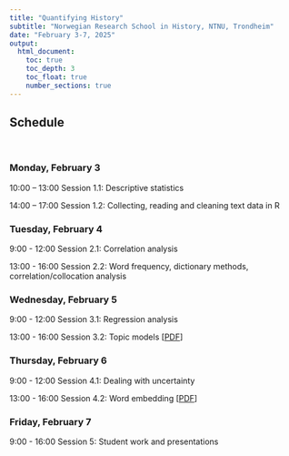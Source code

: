 ```yaml
---
title: "Quantifying History"
subtitle: "Norwegian Research School in History, NTNU, Trondheim"
date: "February 3-7, 2025"
output: 
  html_document:
    toc: true
    toc_depth: 3
    toc_float: true
    number_sections: true
---
```


<h2>Schedule</h2>
<br>

<h3>Monday, February 3</h3>

10:00 – 13:00	  Session 1.1: Descriptive statistics 

14:00 -- 17:00	Session 1.2: Collecting, reading and cleaning text data in R 

<h3>Tuesday, February 4</h3>

9:00 - 12:00  Session 2.1: Correlation analysis

13:00 - 16:00	Session 2.2: Word frequency, dictionary methods, correlation/collocation analysis

<h3>Wednesday, February 5</h3>

9:00 - 12:00  Session 3.1: Regression analysis

13:00 - 16:00	Session 3.2: Topic models [[PDF](Presentations/Topic_models.pdf)]

<h3>Thursday, February 6</h3>

9:00 - 12:00  Session 4.1: Dealing with uncertainty

13:00 - 16:00	Session 4.2: Word embedding [[PDF](Presentations/Word_embedding.pdf)]

<h3>Friday, February 7</h3>

9:00 - 16:00  Session 5: Student work and presentations